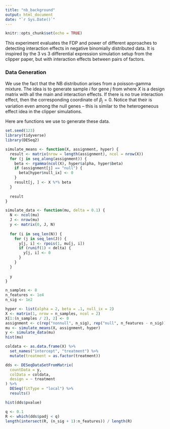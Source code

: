 ```yaml
---
title: "nb_background"
output: html_document
date: "`r Sys.Date()`"
---
```


```r
knitr::opts_chunk$set(echo = TRUE)
```

This experiment evaluates the FDP and power of different approaches to detecting
interaction effects in negative binomially distributed data. It is inspired by
the 3 vs 3 differential expression simulation setup from the clipper paper, but
with interaction effects between pairs of factors.

### Data Generation

We use the fact that the NB distribution arises from a poisson-gamma mixture.
The idea is to generate sample $i$ for gene $j$ from
\begin{align*}
y_{ji} \sim \text{NB}\left(\mu_{j}, \mu_{j}^{-1}\right)
\mu_{j}\left(x\right) &= X \beta_{j} \\
\beta_{j} &\sim \text{Gamma}\left(\alpha_{j}, \lambda_{j})
\end{align*}
where $X$ is a design matrix with all the main and interaction effects. If there
is no true interaction effect, then the corresponding coordinate of $\beta_{j} =
0$. Notice that their is variation even among the null genes -- this is similar
to the heterogeneous effect idea in the clipper simulations.

Here are functions we use to generate these data.
```r
set.seed(123)
library(tidyverse)
library(DESeq2)
```

```r
simulate_means <- function(X, assignment, hyper) {
  result <- matrix(nrow = length(assignment), ncol = nrow(X))
  for (j in seq_along(assignment)) {
    beta <- rgamma(ncol(X), hyper$alpha, hyper$beta)
    if (assignment[j] == "null") {
      beta[hyper$null_ix] <- 0
    } 
    result[j, ] <- X %*% beta
  }
  
  result
}

simulate_data <- function(mu, delta = 0.1) {
  N <- ncol(mu)
  J <- nrow(mu)
  y <- matrix(0, J, N)
  
  for (i in seq_len(N)) {
    for (j in seq_len(J)) {
      y[j, i] <- rpois(1, mu[j, i])
      if (runif(1) < delta) {
        y[j, i] <- 0
      }
    }
  }
  
  y
}
```

```r
n_samples <- 8
n_features <- 1e4
n_sig <- 1e2

hyper <- list(alpha = 2, beta = .1, null_ix = 2)
X <- matrix(1, nrow = n_samples, ncol = 2)
X[1:(n_samples / 2), 2] <- 0
assignment <- c(rep("nonnull", n_sig), rep("null", n_features - n_sig))
mu <- simulate_means(X, assignment, hyper)
y <- simulate_data(mu)
hist(mu)
```


```r
coldata <- as.data.frame(X) %>%
  set_names("intercept", "treatment") %>%
  mutate(treatment = as.factor(treatment))

dds <- DESeqDataSetFromMatrix(
  countData = y,
  colData = coldata, 
  design = ~ treatment
) %>%
  DESeq(fitType = "local") %>%
  results()
```
```r
hist(dds$pvalue)
```
```r
q <- 0.1
R <- which(dds$padj < q)
length(intersect(R, (n_sig + 1):n_features)) / length(R)
```

